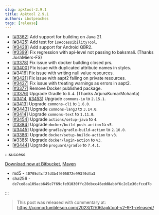 ```yaml
---
slug: apktool-2.9.1
title: Apktool 2.9.1
authors: ibotpeaches
tags: [release]
---
```


- [[#3362](https://github.com/iBotPeaches/Apktool/issues/3362)] Add support for building on Java 21.
- [[#3425](https://github.com/iBotPeaches/Apktool/issues/3425)] Add test for `isAccessibilityTool`.
- [[#3428](https://github.com/iBotPeaches/Apktool/issues/3428)] Add support for Android QBR2.
- [[#3399](https://github.com/iBotPeaches/Apktool/pull/3399)] Fix regression with api-level not passing to baksmali. (Thanks JoshMiers-FS)
- [[#3378](https://github.com/iBotPeaches/Apktool/pull/3378)] Fix issue with docker building closed prs.
- [[#3400](https://github.com/iBotPeaches/Apktool/issues/3400)] Fix issue with duplicated attribute names in styles.
- [[#3416](https://github.com/iBotPeaches/Apktool/issues/3416)] Fix issue with writing null value resources.
- [[#3421](https://github.com/iBotPeaches/Apktool/issues/3421)] Fix issue with aapt2 falling on private resources.
- [[#3427](https://github.com/iBotPeaches/Apktool/issues/3427)] Fix issue with treating warnings as errors in aapt2.
- [[#3377](https://github.com/iBotPeaches/Apktool/issues/3377)] Remove Docker published package.
- [[#3376](https://github.com/iBotPeaches/Apktool/pull/3376)] Upgrade Gradle to `8.4`. (Thanks ArjunaKumarMohanta)
- [[#3414](https://github.com/iBotPeaches/Apktool/pull/3412), [#3453](https://github.com/iBotPeaches/Apktool/pull/3453)] Upgrade `commons-io` to `2.15.1`.
- [[#3413](https://github.com/iBotPeaches/Apktool/pull/3413)] Upgrade `commons-cli` to `1.6.0`.
- [[#3443](https://github.com/iBotPeaches/Apktool/pull/3443)] Upgrade `commons-lang3` to `3.14.0`.
- [[#3414](https://github.com/iBotPeaches/Apktool/pull/3414)] Upgrade `commons-text` to `1.11.0`.
- [[#3454](https://github.com/iBotPeaches/Apktool/pull/3454)] Upgrade `actions/setup-java` to `4`.
- [[#3384](https://github.com/iBotPeaches/Apktool/pull/3384)] Upgrade `docker/build-push-action` to `v5`.
- [[#3445](https://github.com/iBotPeaches/Apktool/pull/3445)] Upgrade `gradle/gradle-build-action` to `2.10.0`.
- [[#3386](https://github.com/iBotPeaches/Apktool/pull/3386)] Upgrade `docker/setup-buildx-action` to `v3`.
- [[#3385](https://github.com/iBotPeaches/Apktool/pull/3385)] Upgrade `docker/login-action` to `v3`.
- [[#3444](https://github.com/iBotPeaches/Apktool/pull/3444)] Upgrade `proguard/gradle` to `7.4.1`.

:::success

[Download now at Bitbucket](https://bitbucket.org/iBotPeaches/apktool/downloads/apktool_2.9.1.jar), [Maven](https://mvnrepository.com/artifact/org.apktool/apktool-lib)

- md5 - `40705d4cf2fd3b4f605872e993f0d4a3`
- sha256 - `de7ce8aa109acb649e7f69cfe91030ffc20dbcc46edd8abbf6c2d1e36cfccd7b`

:::

> This post was released with commentary at: https://connortumbleson.com/2023/12/06/apktool-v2-9-1-released/
